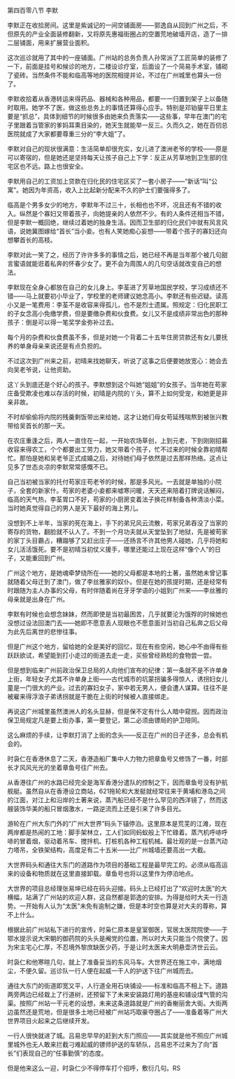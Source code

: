 

第四百零八节 李默

李默正在收拾房间。这里是紫诚记的一间空铺面房――郭逸自从回到广州之后，不但原先的产业全面装修翻新，又将原先惠福街圈占的空置荒地破墙开店，造了一排二层铺面，用来扩展营业面积。

这次巡诊就用了其中的一座铺面。广州站的总务负责人孙常派了工匠简单的装修了一下，前面是挂号和候诊的地方，二楼设诊疗室，后面设了一个简易手术室，铺砌了瓷砖。当然条件不能和临高等地的医院相提并论，不过在广州城里也算头一份了。

李默收拾着从香港转运来得药品、器械和各种用品，都要一一归置到架子上以备随时取用。她学不了医，做这些总务上的事情还算得心应手。特别是邓铂鋆平日里主要是“抓总”，具体到细节的时候很多由她来负责落实――这些事，早年在澳门的宅子里跟着当管家的爹妈耳熏目染的，她天生就能举一反三。久而久之，她在百仞总医院就成了大家都要尊重三分的“李大姐”了。

李默对自己的现状很满意：生活简单却很充实，女儿进了澳洲老爷的学校――原是可以寄宿的，但是她还是坚持每天让孩子自己上下学：反正从芳草地到卫生部的住宅区也不远。路上也很安全。

李默用自己的工资加上贷款在归化民的住宅区买了一套小房子――“新话”叫“公寓”。她因为年资高，收入上比起新分配来不久的护士们要强得多了。

临高是个男多女少的地方，李默年不过三十，长相也也不坏，况且还有不错的收入。纵然是个寡妇又带着孩子，向她提亲的人依然不少。有的人条件还相当不错，但是李默一概回绝，继续过着她的独身生活。因而卫生部的归化民们中就有风言风语，说她冀图嫁给“首长”当小妾。也有人笑她痴心妄想――带着个孩子的寡妇还向想攀首长的高枝。

李默对此一笑了之，经历了许许多多的事情之后，她已经不再是当年那个被几句甜言蜜语就能诳着私奔的怀春少女了。更不会为周围人的几句空话就改变自己的想法。

李默现在全身心都放在自己的女儿身上。李荃进了芳草地国民学校，学习成绩还不错――马上就要初小毕业了，学校里的老师建议她念高小。李默还有些迟疑。读高小又是一笔费用：李荃不是收容来得孤儿，也不是烈士遗属。照规定：归化民职工的子女念高小免缴学费，但是要缴杂费和伙食费。女儿又不是成绩非常出色的那种孩子：倒是可以得一笔奖学金弥补过去。

每个月的杂费和伙食费虽不多，但是对她一个背着二十五年住房贷款还有女儿要抚养的单身母亲来说还是有点负担的。

不过这次到广州来之前，初晴来找她聊天，听说了这事之后便要她放宽心：她会去向吴老爷说，让他资助。

这丫头到底还是个好心的孩子。李默想到这个叫她“姐姐”的女孩子。当年她在苟家庄备受欺凌也难以存活的时候，初晴是内院的丫头，算不上如何受宠，和她更是非亲非故。

不时却偷偷将内院的残羹剩饭带出来给她，这才让她们母女苟延残喘熬到被张兴教带给吴首长的那一天。

在农庄重逢之后，两人一直住在一起，一开始农场草创，上到元老，下到刚刚招募收容来得农工，个个都要出工劳力，她又带着个孩子，忙不过来的时候全靠初晴帮忙。那怕是她和吴老爷正式成婚之后，对待她们母子依然是过去那样热络。这点让见多了世态炎凉的李默常常感慨不已。

自己当初被当家的托付苟家庄苟老爷的时候，那是多风光。一去就是单独的小院子，全套的新家什。苟家的老婆小妾都来嘘寒问暖，天天还来陪着打牌说话解闷，临高的天气热，李荃胃口不好，苟家的小厨房变着法子换花样制备各种清淡小菜。当时她真觉得自己的男人是天下最好的海上男儿。

没想到不上半年，当家的死在海上，手下的弟兄风云流散，苟家兄弟吞没了当家的寄存的货物，翻脸就不认人了。不到一个月功夫就从天堂坠到了地狱，先是被苟家的家丁头目霸占，糟蹋够了又赶出庄子――还扬言不许其他男人碰她，几乎将她和女儿活活饿死。要不是初晴当初仗义援手，哪里还能过上现在这样“像个人”的日子，又能重回到广州。

广州这个地方，是她魂牵梦绕所在――她的父母都是本地的土著，虽然她未曾记事就随着父母迁到了澳门，做了李丝雅家的奴仆。但是在她的孩提时期，还是经常有时跟随为主人办事的父母，有时伴随着尚在牙牙学语的小姐到广州来――李丝雅的母亲就是出身在广州。

李默有时候也会想念妹妹，然而即使是当初最困苦，几乎就要沦为饿殍的时候她也没想过设法回澳门去――她即不愿意丢人现眼也不愿意面对当初自己私奔之后父母为此先后离世的悲惨往事。

但是广州这个地方，留给她的全是美好的回忆，现在有些空闲，她心中不由得有些跃跃欲试，希望能到打小走过的街道去走一走，买些曾经熟稔的食物尝一尝。

但是想到临来广州前政治保卫总局的人向他们宣布的纪律：第一条就不是不许单身上街，年轻女子尤其不许单身上街――古代城市的坑蒙拐骗多得惊人，诱拐妇女儿童是一门很大的产业。过去的寡妇女子，家中若无男人，便会遭人谋算。往往不是被雇来得浮浪子弟诱拐就是干脆在上街的时候被人直接绑走。

再说这广州城里虽然澳洲人的名头显赫，但是保不定有什么人暗中窥觊。因而政治保卫局规定凡是要上街办事，第一要登记，第二必须由镖局的护卫陪同。

这么麻烦的手续，让李默打消了上街的念头――反正在广州的日子还多，总会有机会的。

时袅仁在香港休息了二天，香港造船厂集中人力物力把章鱼号又修饰了一番，时部长才风风光光的坐着章鱼号往广州去。

从香港往广州的水路已经完全是海军香港分遣队的控制之下，因而章鱼号没有护航舰艇。虽然自从在香港设立商站，621拖轮和大发艇就经常往来于黄埔和港岛之间的江面，对江上和沿岸的土著来说，蒸汽船已经不是什么罕见的西洋镜了，然而这艘装饰华美的船只冒烟激水，一路逆流而上还是引来了许多目光。

游轮在广州大东门外的“广州大世界”码头下锚停泊。这里原本是荒芜的江滩，现在两岸都是热闹的工地：脚手架林立，工人们如同蚂蚁般上下忙碌着。蒸汽机呼哧呼哧的冒着烟，驱动着吊车、搅拌机、打桩机各种工程机械。最壮观的是一台蒸汽动力塔吊，全铁架结构，高度足有二十五米――比广州城墙还要高出一大截。

大世界码头和通往大东门的道路作为项目的基础工程是最早完工的。必须从临高运来的设备和物质就在这里直接卸载。章鱼号也将以这里作为停泊地点。

大世界的项目总经理张易坤已经在码头迎接。码头上已经打出了“欢迎时太医”的大横幅，站满了广州站的欢迎人群，这自然都是郭逸的安排。为得是给时大夫一行造势。一开始有人认为“太医”未免有逾制之嫌，但是本时空也算是对大夫的尊称，算不上什么。

根据此前广州站私下进行的宣传，时枭仁原本是皇室御医，官居太医院院使――于鄂水提示说大宋朝的御药院的头头是阉党的位置，所以时大夫只能当个院使了。因为宋主宅心仁厚，不忍境外黎庶缺医少药，于是让时太医来大明悬壶济世云云。

时袅仁和他寒暄几句，就上了准备妥当的东风马车。大世界还在施工中，满地烟尘，不便久留。巡诊队一行人便在起威一干人的护送下往广州城而去。

通往大东门的街道即宽又平，人行道全用石块铺设――标准和临高不相上下。道路两旁两边已经栽上了行道树，还预留下了未来安装路灯用的基座和铺设煤气管的沟渠。按照广州站一干元老的设想，未来这条道路就是广州的香榭丽舍大街。大街两边虽然还是荒地，但是很多土地已经被广州站巧取豪夺圈占了――准备着等广州大世界项目火起来之后继续开发。

一行人很快就进了城。吕易忠早早的赶到大东门照应――其实就是他不照应广州城里城外也无人敢来拦截刁难起威的镖师护送的车轿队，吕易忠不过来为了向“首长”们表现自己的“任事勤慎”的态度。

但是他来这么一迎，时袅仁少不得停车打个招呼，敷衍几句。RS

